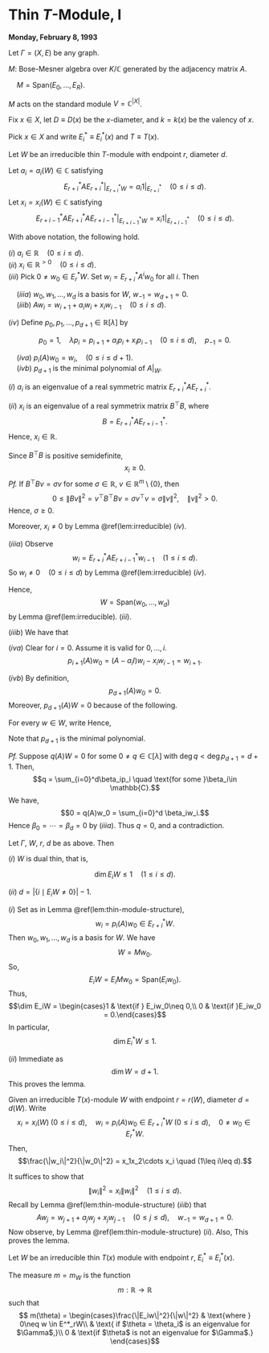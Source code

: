 # Thin $T$-Module, I {#lec9}
**Monday, February 8, 1993**

Let $\Gamma = (X, E)$ be any graph.

$M$:  Bose-Mesner algebra over $K/\mathbb{C}$ generated by the adjacency matrix $A$.

$\quad M = \mathrm{Span}(E_0, \ldots, E_R)$.

$M$ acts on the standard module $V = \mathbb{C}^{|X|}$. 

Fix $x\in X$, let 
$D \equiv D(x)$ be the $x$-diameter, and $k = k(x)$ be the valency of $x$.

:::{.definition}
Pick $x\in X$ and write $E_i^* \equiv E_i^*(x)$ and $T \equiv T(x)$.

Let $W$ be an irreducible thin $T$-module with endpoint $r$, diameter $d$.

Let $a_i = a_i(W)\in \mathbb{C}$ satisfying
$$E_{r+i}^*A{E^*_{r+i}|}_{E_{r+i}^*W} = a_i1|_{E_{r+i}^*} \quad (0\leq i\leq d).$$
Let $x_i = x_i(W)\in \mathbb{C}$ satisfying
$$E_{r+i-1}^*A{E^*_{r+i}AE^*_{r+i-1}|}_{E_{r+i-1}^*W} = x_i1|_{E_{r+i-1}^*} \quad (0\leq i\leq d).$$
:::

:::{.lemma #thin-module-structure}
With above notation, the following hold.

| $(i)$ $a_i\in \mathbb{R} \quad (0\leq i\leq d)$.

| $(ii)$ $x_i\in \mathbb{R}^{>0} \quad (0\leq i\leq d)$.

| $(iii)$ Pick $0\neq w_0\in E^*_rW$. Set $w_i = E^*_{r+i}A^iw_0$ for all $i$. Then  

$\quad (iiia)$ $w_0, w_1, \ldots, w_d$ is a basis for $W$, $w_{-1} = w_{d+1} = 0$.  
$\quad (iiib)$ $Aw_i = w_{i+1} + a_iw_{i} + x_iw_{i-1} \quad (0\leq i\leq d)$.

| $(iv)$ Define $p_0, p_1, \ldots, p_{d+1}\in \mathbb{R}[\lambda]$ by
$$p_0 = 1, \quad \lambda p_i = p_{i+1} + a_i p_i + x_i p_{i-1} \quad (0\leq i\leq d),\quad p_{-1} = 0.$$

 $\quad (iva)$ $p_i(A)w_0 = w_i, \quad (0\leq i\leq d+1)$.   
 $\quad (ivb)$ $p_{d+1}$ is the minimal polynomial of $A|_W$.
:::

:::{.proof}
$(i)$ $a_i$ is an eigenvalue of a real symmetric matrix $E_{r+i}^*AE^*_{r+i}$.

$(ii)$ $x_i$ is an eigenvalue of a real symmetrix matrix $B^\top B$, where 
$$B = E^*_{r+i}AE^*_{r+i-1}.$$
Hence, $x_i\in \mathbb{R}$.

Since $B^\top B$ is positive semidefinite, 
$$x_i \geq 0.$$
_Pf._ If $B^\top Bv = \sigma v$ for some $\sigma \in \mathbb{R}$, $v\in \mathbb{R}^m \setminus \{0\}$, then 
$$0\leq \|Bv\|^2 = v^\top B^\top Bv = \sigma v^\top v = \sigma \|v\|^2, \quad \|v\|^2 >0.$$
Hence, $\sigma \geq 0$.

Moreover, $x_i\neq 0$ by Lemma \@ref(lem:irreducible) $(iv)$.

$(iiia)$ Observe
$$w_i = E^*_{r+i}AE^*_{r+i-1}w_{i-1} \quad (1\leq i \leq d).$$
So $w_i \neq 0 \quad (0\leq i \leq d)$ by Lemma \@ref(lem:irreducible) $(iv)$.

Hence,
$$W = \mathrm{Span}(w_0, \ldots, w_d)$$
by Lemma \@ref(lem:irreducible). $(iii)$.

$(iiib)$ We have that
\begin{align}
Aw_i & = E^*_{r+i+1}Aw_i + E_{r+i}^*Aw_i + E^*_{r+i-1}Aw_i\\
& = w_{i+1} + E^*_{r+i}AE^*_{r+i}w_i + E^*_{r+i-1}AE^*_{r+i}AE^*_{r+i-1}w_{i-1}\\
& = w_{i+1} + a_iw_{i} + x_iw_{i-1}.
\end{align}

$(iva)$ Clear for $i=0$. Assume it is valid for $0, \ldots, i$.
$$p_{i+1}(A)w_0 = (A-a_iI)w_i - x_iw_{i-1} = w_{i+1}.$$

$(ivb)$ By definition,
$$p_{d+1}(A)w_0 = 0.$$
Moreover, $p_{d+1}(A)W = 0$ because of the following. 

For every $w\in W$, write
\begin{align}
w & = \sum_{i=0}^d \alpha_i w_i \\
& = \sum_{i=0}^d \alpha_i p_i(A)w_0 && \text{for some }\alpha_i\in\mathbb{C}\\
& = p(A)w_0 && \text{for some }p\in \mathbb{C}[\lambda].
\end{align}
Hence, 
\begin{align}
p_{d+1}(A)w & = p_{d+1}(A)p(A)w_0\\
& = p(A)p_{d+1}(A)w_0\\
& = 0.
\end{align}

Note that $p_{d+1}$ is the minimal polynomial.

_Pf._ 
Suppose $q(A)W = 0$ for some $0\neq q\in \mathbb{C}[\lambda]$ with $\deg q < \deg p_{d+1} = d+1$.
Then, 
$$q = \sum_{i=0}^d\beta_ip_i \quad \text{for some }\beta_i\in \mathbb{C}.$$
We have, 
$$0  = q(A)w_0  = \sum_{i=0}^d \beta_iw_i.$$
Hence $\beta_0 = \cdots = \beta_d = 0$ by $(iiia)$. Thus $q = 0$, and a contradiction.
:::

:::{.corollary #thin-is-dualthin}
Let $\Gamma$, $W$, $r$, $d$ be as above. Then

| $(i)$ $W$ is dual thin, that is, 
$$\dim E_iW \leq 1 \quad (1\leq i \leq d).$$

| $(ii)$ $d = |\{i \mid E_iW \neq 0\}| - 1.$
:::


:::{.proof}
$(i)$ Set as in Lemma \@ref(lem:thin-module-structure),
$$w_i = p_i(A)w_0\in E^*_{r+i}W.$$
Then $w_0, w_1, \ldots, w_d$ is a basis for $W$. We have
$$W = Mw_0.$$
So, 
$$E_iW = E_iMw_0 = \mathrm{Span}(E_iw_0).$$
Thus,
$$\dim E_iW = \begin{cases}1 & \text{if } E_iw_0\neq 0,\\ 0 & \text{if }E_iw_0 = 0.\end{cases}$$
In particular, 
$$\dim E^*_iW \leq 1.$$

$(ii)$ Immediate as 
$$\dim W = d+1.$$
This proves the lemma.
:::

:::{.lemma #measure-wi}
Given an irreducible $T(x)$-module $W$ with endpoint $r = r(W)$, diameter $d = d(W)$. Write
$$x_i = x_i(W) \; (0\leq i\leq d), \quad w_i = p_i(A)w_0\in E^*_{r+i}W \; (0\leq i\leq d), \quad 0\neq w_0 \in E^*_rW.$$
Then, 
$$\frac{\|w_i\|^2}{\|w_0\|^2} = x_1x_2\cdots x_i \quad (1\leq i\leq d).$$
:::

:::{.proof}
It suffices to show that
$$\|w_i\|^2 = x_i\|w_i\|^2 \quad (1\leq i\leq d).$$
Recall by Lemma \@ref(lem:thin-module-structure) $(iiib)$ that
$$Aw_j = w_{j+1} + a_jw_j + x_jw_{j-1} \quad (0\leq j\leq d), \quad w_{-1} = w_{d+1} = 0.$$
Now observe,
\begin{align}
\langle w_{i-1}, Aw_i\rangle & = \langle w_{i-1}, w_{i+1}+ a_iw_i + x_iw_{i-1}\rangle\\
& = \overline{x_i}\|w_{i-1}\|^2\\
& = x_i\|w_{i-1}\|^2.
\end{align}
by Lemma \@ref(lem:thin-module-structure) $(ii)$.
Also,
\begin{align}
\langle w_{i-1}, Aw_i\rangle & = \langle Aw_{i-1}, w_i\rangle \quad (\text{since}\; \bar{A}^\top = A)\\
& = \langle w_i + a_{i-1}w_{i-1} + x_{i-1}w_{i-2}, w_i\rangle\\
& = \|w_i\|^2.
\end{align}
This proves the lemma.
:::

:::{.definition #measure}
Let $W$ be an irreducible thin $T(x)$ module with endpoint $r$, $E^*_i \equiv E_i^*(x)$. 

The measure \index{measure} $m = m_W$ is the function
$$m: \mathbb{R} \to \mathbb{R}$$
such that
$$
m(\theta) = \begin{cases}\frac{\|E_iw\|^2}{\|w\|^2} & \text{where } 0\neq w \in E^*_rW\\
& \text{ if $\theta = \theta_i$ is an eigenvalue for $\Gamma$,}\\
0 & \text{if $\theta$ is not an eigenvalue for $\Gamma$.}
\end{cases}$$
:::
